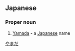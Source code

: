 ==Japanese==
===Proper noun===
{{ja-pos|r|proper|hira=やまだ}}

# {{ja-def|山田}} [[Yamada]] - a [[Japanese]] name

[[Category:Japanese surnames|やまだ]]